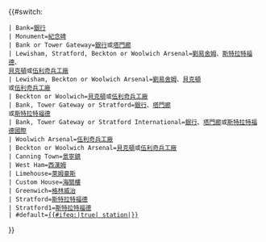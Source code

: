 {{#switch:{{{station}}}
 | Bank=[[銀行及紀念碑站|銀行]]
 | Monument=[[銀行及紀念碑站|紀念碑]]
 | Bank or Tower Gateway=[[銀行及紀念碑站|銀行]]或[[塔門廊站|塔門廊]]
 | Lewisham, Stratford, Beckton or Woolwich Arsenal=[[劉易舍姆站|劉易舍姆]]、[[斯特拉特福德站|斯特拉特福德]]、<br />[[貝克頓站|貝克頓]]或[[伍利奇兵工廠站|伍利奇兵工廠]]
 | Lewisham, Beckton or Woolwich Arsenal=[[劉易舍姆站|劉易舍姆]]、[[貝克頓站|貝克頓]]<br />或[[伍利奇兵工廠站|伍利奇兵工廠]]
 | Beckton or Woolwich=[[貝克頓站|貝克頓]]或[[伍利奇兵工廠站|伍利奇兵工廠]]
 | Bank, Tower Gateway or Stratford=[[銀行及紀念碑站|銀行]]、[[塔門廊站|塔門廊]]<br />或[[斯特拉特福德站|斯特拉特福德]]
 | Bank, Tower Gateway or Stratford International=[[銀行及紀念碑站|銀行]]、[[塔門廊站|塔門廊]]或[[斯特拉特福德國際車站|斯特拉特福德國際]]
 | Woolwich Arsenal=[[伍利奇兵工廠站|伍利奇兵工廠]]
 | Beckton or Woolwich Arsenal=[[貝克頓站|貝克頓]]或[[伍利奇兵工廠站|伍利奇兵工廠]]
 | Canning Town=[[景寧鎮站|景寧鎮]]
 | West Ham=[[西漢姆|西漢姆]]
 | Limehouse=[[萊姆豪斯站|萊姆豪斯]]
 | Custom House=[[海關樓站|海關樓]]
 | Greenwich=[[格林威治站|格林威治]]
 | Stratford=[[斯特拉特福德站|斯特拉特福德]]
 | Stratford1=[[斯特拉特福德站|斯特拉特福德]]
 | #default=[[{{{station}}}站|{{{station}}}{{#ifeq:{{{link}}}|true|&nbsp;station|}}]]
}}<noinclude>
[[Category:DLR templates|{{PAGENAME}}]]
</noinclude>